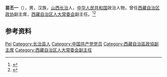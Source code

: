 '''苗丕一'''（{{bd|1916年|}}），男，汉族，[[山西|山西]][[长治县|长治]]人，[[中华人民共和国|中华人民共和国]]政治人物，曾任[[西藏自治区政协|西藏自治区政协]]副主席，[[西藏自治区人大常委会|西藏自治区人大常委会]]副主任。<ref>{{Cite book|title=中华人民共和国职官志|author=何虎生, 李耀东, 向常福主编|publisher=中国社会出版社|year=2003|isbn=9787800883934|location=北京|pages=}}</ref><ref>{{Cite web|title=当代人物|url=http://www.linzhi.gov.cn/linzhi/zmlz/201812/f460105e93024e4085baecfd2ced1ae4.shtml|accessdate=2020-08-16|work=林芝市人民政府}}</ref>

== 参考资料 ==
{{reflist}}

{{中国人物小作品}}

{{Authority control}}
{{DEFAULTSORT:Miao苗}}
[[Category:苗姓|Pei]]
[[Category:长治县人|Category:长治县人]]
[[Category:中国共产党党员|Category:中国共产党党员]]
[[Category:西藏自治區政協副主席|Category:西藏自治區政協副主席]]
[[Category:西藏自治区人大常委会副主任|Category:西藏自治区人大常委会副主任]]